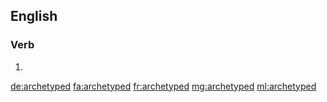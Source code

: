 ==English==

===Verb===
{{head|en}}

# {{en-past of|archetype}}

[[de:archetyped]]
[[fa:archetyped]]
[[fr:archetyped]]
[[mg:archetyped]]
[[ml:archetyped]]